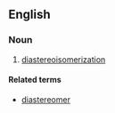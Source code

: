 ==English==

===Noun===
{{en-noun}}

# [[diastereoisomerization]]

====Related terms====
* [[diastereomer]]